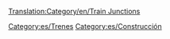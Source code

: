 [[Translation:Category/en/Train Junctions]]
{{en/Bilingual box| es
| Más información sobre TTD / uniones OpenTTD tren se puede encontrar en los siguientes sitios (todos en inglés):
| More information on TTD/OpenTTD train junctions can be found at the following sites:}}

{{es/Enlaces/Cruces de trenes}}

[[Category:es/Trenes]]
[[Category:es/Construcción]]